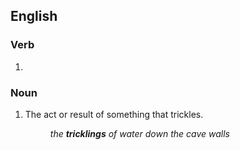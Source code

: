 ==English==

===Verb===
{{head|en|verb form}}

# {{present participle of|en|trickle|nocat=1}}

===Noun===
{{en-noun}}

# The act or result of something that trickles.
#: ''the '''tricklings''' of water down the cave walls''
